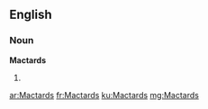 ==English==

===Noun===
'''Mactards'''

# {{plural of|Mactard}}

[[ar:Mactards]]
[[fr:Mactards]]
[[ku:Mactards]]
[[mg:Mactards]]
